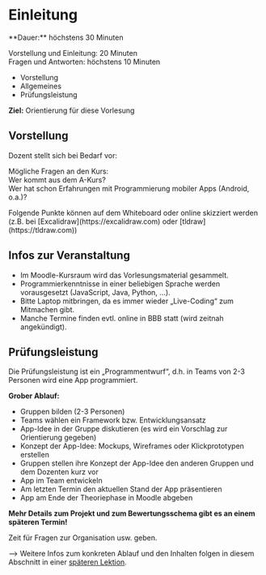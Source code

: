
# Einleitung

<Callout>
  **Dauer:** höchstens 30 Minuten

  Vorstellung und Einleitung: 20 Minuten \
  Fragen und Antworten: höchstens 10 Minuten

  - Vorstellung
  - Allgemeines
  - Prüfungsleistung

  **Ziel:** Orientierung für diese Vorlesung
</Callout>


## Vorstellung

Dozent stellt sich bei Bedarf vor: 

<MyIntro/>

Mögliche Fragen an den Kurs: <br/>
Wer kommt aus dem A-Kurs? <br/>
Wer hat schon Erfahrungen mit Programmierung mobiler Apps (Android, o.a.)?

<Callout type="warning">
Folgende Punkte können auf dem Whiteboard oder online skizziert werden (z.B. bei [Excalidraw](https://excalidraw.com) oder [tldraw](https://tldraw.com))
</Callout>

## Infos zur Veranstaltung

- Im Moodle-Kursraum wird das Vorlesungsmaterial gesammelt.
- Programmierkenntnisse in einer beliebigen Sprache werden vorausgesetzt (JavaScript, Java, Python, …). 
- Bitte Laptop mitbringen, da es immer wieder „Live-Coding“ zum Mitmachen gibt. 
- Manche Termine finden evtl. online in BBB statt (wird zeitnah angekündigt).

## Prüfungsleistung
Die Prüfungsleistung ist ein „Programmentwurf“, d.h. in 
Teams von 2-3 Personen wird eine App programmiert.

**Grober Ablauf:**

- Gruppen bilden (2-3 Personen)
- Teams wählen ein Framework bzw. Entwicklungsansatz
- App-Idee in der Gruppe diskutieren (es wird ein Vorschlag zur Orientierung gegeben)
- Konzept der App-Idee: Mockups, Wireframes oder Klickprototypen erstellen
- Gruppen stellen ihre Konzept der App-Idee den anderen Gruppen und dem Dozenten kurz vor
- App im Team entwickeln
- Am letzten Termin den aktuellen Stand der App präsentieren
- App am Ende der Theoriephase in Moodle abgeben

**Mehr Details zum Projekt und zum Bewertungsschema gibt es an einem späteren Termin!**

<Callout>
Zeit für Fragen zur Organisation usw. geben.
</Callout>
        
&xrarr; Weitere Infos zum konkreten Ablauf und den Inhalten folgen in diesem Abschnitt in einer [späteren Lektion](/mobile/01-intro/ablauf).